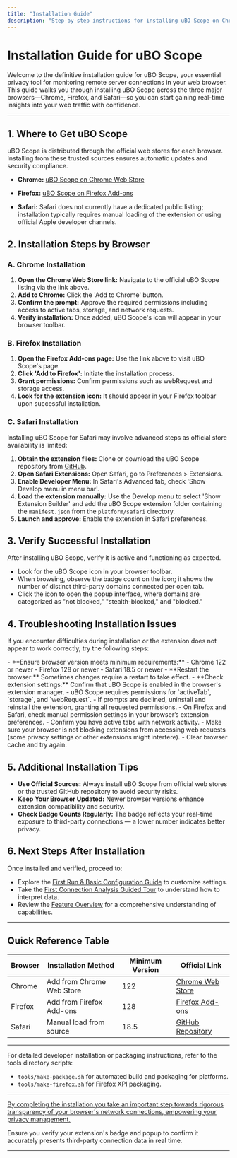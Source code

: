 ```yaml
---
title: "Installation Guide"
description: "Step-by-step instructions for installing uBO Scope on Chrome, Firefox, and Safari. Users will learn where to find the extension, how to add it to their browser from the official stores, and how to verify a successful installation."
---
```


# Installation Guide for uBO Scope

Welcome to the definitive installation guide for uBO Scope, your essential privacy tool for monitoring remote server connections in your web browser. This guide walks you through installing uBO Scope across the three major browsers—Chrome, Firefox, and Safari—so you can start gaining real-time insights into your web traffic with confidence.

---

## 1. Where to Get uBO Scope

uBO Scope is distributed through the official web stores for each browser. Installing from these trusted sources ensures automatic updates and security compliance.

- **Chrome:** [uBO Scope on Chrome Web Store](https://chromewebstore.google.com/detail/ubo-scope/bbdpgcaljkaaigfcomhidmneffjjjfgp)

- **Firefox:** [uBO Scope on Firefox Add-ons](https://addons.mozilla.org/firefox/addon/ubo-scope/)

- **Safari:** Safari does not currently have a dedicated public listing; installation typically requires manual loading of the extension or using official Apple developer channels.


## 2. Installation Steps by Browser

### A. Chrome Installation

1. **Open the Chrome Web Store link:** Navigate to the official uBO Scope listing via the link above.
2. **Add to Chrome:** Click the 'Add to Chrome' button.
3. **Confirm the prompt:** Approve the required permissions including access to active tabs, storage, and network requests.
4. **Verify installation:** Once added, uBO Scope's icon will appear in your browser toolbar.

### B. Firefox Installation

1. **Open the Firefox Add-ons page:** Use the link above to visit uBO Scope's page.
2. **Click 'Add to Firefox':** Initiate the installation process.
3. **Grant permissions:** Confirm permissions such as webRequest and storage access.
4. **Look for the extension icon:** It should appear in your Firefox toolbar upon successful installation.

### C. Safari Installation

Installing uBO Scope for Safari may involve advanced steps as official store availability is limited:

1. **Obtain the extension files:** Clone or download the uBO Scope repository from [GitHub](https://github.com/gorhill/uBO-Scope).
2. **Open Safari Extensions:** Open Safari, go to Preferences > Extensions.
3. **Enable Developer Menu:** In Safari's Advanced tab, check 'Show Develop menu in menu bar'.
4. **Load the extension manually:** Use the Develop menu to select 'Show Extension Builder' and add the uBO Scope extension folder containing the `manifest.json` from the `platform/safari` directory.
5. **Launch and approve:** Enable the extension in Safari preferences.


## 3. Verify Successful Installation

After installing uBO Scope, verify it is active and functioning as expected.

- Look for the uBO Scope icon in your browser toolbar.
- When browsing, observe the badge count on the icon; it shows the number of distinct third-party domains connected per open tab.
- Click the icon to open the popup interface, where domains are categorized as "not blocked," "stealth-blocked," and "blocked."


## 4. Troubleshooting Installation Issues

If you encounter difficulties during installation or the extension does not appear to work correctly, try the following steps:

<Accordion title="Common Installation Issues and Fixes">

<Accordion title="Extension Icon Not Showing">
- **Ensure browser version meets minimum requirements:**
  - Chrome 122 or newer
  - Firefox 128 or newer
  - Safari 18.5 or newer
- **Restart the browser:** Sometimes changes require a restart to take effect.
- **Check extension settings:** Confirm that uBO Scope is enabled in the browser's extension manager.
</Accordion>

<Accordion title="Permissions Not Granted">
- uBO Scope requires permissions for `activeTab`, `storage`, and `webRequest`.
- If prompts are declined, uninstall and reinstall the extension, granting all requested permissions.
- On Firefox and Safari, check manual permission settings in your browser’s extension preferences.
</Accordion>

<Accordion title="Extension Not Recording Connections">
- Confirm you have active tabs with network activity.
- Make sure your browser is not blocking extensions from accessing web requests (some privacy settings or other extensions might interfere).
- Clear browser cache and try again.
</Accordion>

</Accordion>


## 5. Additional Installation Tips

- **Use Official Sources:** Always install uBO Scope from official web stores or the trusted GitHub repository to avoid security risks.
- **Keep Your Browser Updated:** Newer browser versions enhance extension compatibility and security.
- **Check Badge Counts Regularly:** The badge reflects your real-time exposure to third-party connections — a lower number indicates better privacy.


## 6. Next Steps After Installation

Once installed and verified, proceed to:

- Explore the [First Run & Basic Configuration Guide](/getting-started/setup-installation/first-run-configuration) to customize settings.
- Take the [First Connection Analysis Guided Tour](/guides/getting-started/first-analysis-tour) to understand how to interpret data.
- Review the [Feature Overview](/overview/core-concepts-architecture/feature-glance) for a comprehensive understanding of capabilities.


---

## Quick Reference Table

| Browser | Installation Method | Minimum Version | Official Link |
| ------- | ------------------- | --------------- | ------------- |
| Chrome  | Add from Chrome Web Store | 122 | [Chrome Web Store](https://chromewebstore.google.com/detail/ubo-scope/bbdpgcaljkaaigfcomhidmneffjjjfgp) |
| Firefox | Add from Firefox Add-ons | 128 | [Firefox Add-ons](https://addons.mozilla.org/firefox/addon/ubo-scope/) |
| Safari  | Manual load from source | 18.5 | [GitHub Repository](https://github.com/gorhill/uBO-Scope) |


---

For detailed developer installation or packaging instructions, refer to the tools directory scripts:
- `tools/make-package.sh` for automated build and packaging for platforms.
- `tools/make-firefox.sh` for Firefox XPI packaging.


---

<u>By completing the installation you take an important step towards rigorous transparency of your browser's network connections, empowering your privacy management.</u>


<Check>
Ensure you verify your extension's badge and popup to confirm it accurately presents third-party connection data in real time.
</Check>

---